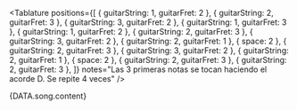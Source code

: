 <Tablature
  positions={[
    { guitarString: 1, guitarFret: 2 },
    { guitarString: 2, guitarFret: 3 },
    { guitarString: 3, guitarFret: 2 },
    { guitarString: 1, guitarFret: 3 },
    { guitarString: 1, guitarFret: 2 },
    { guitarString: 2, guitarFret: 3 },
    { guitarString: 3, guitarFret: 2 },
    { guitarString: 2, guitarFret: 1 },
    { space: 2 },
    { guitarString: 2, guitarFret: 3 },
    { guitarString: 3, guitarFret: 2 },
    { guitarString: 2, guitarFret: 1 },
    { space: 2 },
    { guitarString: 2, guitarFret: 3 },
    { guitarString: 2, guitarFret: 3 },
  ]}
  notes="Las 3 primeras notas se tocan haciendo el acorde D. Se repite 4 veces"
/>

<Space size={6} />

<LyricsAndChords chords={DATA.song.chords}>{DATA.song.content}</LyricsAndChords>

